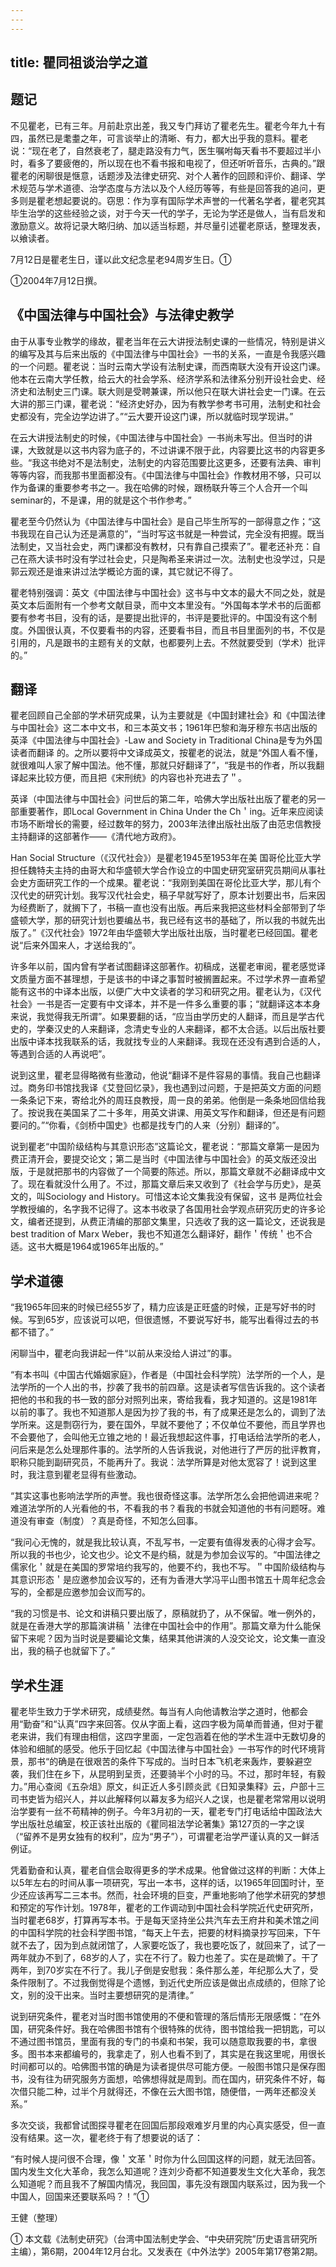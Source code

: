 ```yaml
---
---
---
```

title: 瞿同祖谈治学之道
---



## 题记

不见瞿老，已有三年。月前赴京出差，我又专门拜访了瞿老先生。瞿老今年九十有四，虽然已是耄耋之年，可言谈举止的清晰、有力，都大出乎我的意料。瞿老说：“现在老了，自然衰老了，腿走路没有力气，医生嘱咐每天看书不要超过半小时，看多了要疲倦的，所以现在也不看书报和电视了，但还听听音乐，古典的。”跟瞿老的闲聊很是惬意，话题涉及法律史研究、对个人著作的回顾和评价、翻译、学术规范与学术道德、治学态度与方法以及个人经历等等，有些是回答我的追问，更多则是瞿老想起要说的。窃思：作为享有国际学术声誉的一代著名学者，瞿老究其毕生治学的这些经验之谈，对于今天一代的学子，无论为学还是做人，当有启发和激励意义。故将记录大略归纳、加以适当标题，并尽量引述瞿老原话，整理发表，以飨读者。

7月12日是瞿老生日，谨以此文纪念星老94周岁生日。①

①2004年7月12日撰。

## 《中国法律与中国社会》与法律史教学

由于从事专业教学的缘故，瞿老当年在云大讲授法制史课的一些情况，特别是讲义的编写及其与后来出版的《中国法律与中国社会》一书的关系，一直是令我感兴趣的一个问题。瞿老说：当时云南大学设有法制史课，而西南联大没有开设这门课。他本在云南大学任教，给云大的社会学系、经济学系和法律系分别开设社会史、经济史和法制史三门课。联大则是受聘兼课，所以他只在联大讲社会史一门课。在云大讲的那三门课，瞿老说：“经济史好办，因为有教学参考书可用，法制史和社会史都没有，完全边学边讲了。”“云大要开设这门课，所以就临时现学现讲。”

在云大讲授法制史的时候，《中国法律与中国社会》一书尚未写出。但当时的讲课，大致就是以这书内容为底子的，不过讲课不限于此，内容要比这书的内容更多些。“我这书绝对不是法制史，法制史的内容范围要比这更多，还要有法典、审判等等内容，而我那书里面都没有。《中国法律与中国社会》作教材用不够，只可以作为备课的重要参考书之一。我在哈佛的时候，跟杨联升等三个人合开一个叫 seminar的，不是课，用的就是这个书作参考。”

瞿老至今仍然认为《中国法律与中国社会》是自己毕生所写的一部得意之作；“这书我现在自己认为还是满意的”，“当时写这书就是一种尝试，完全没有把握。既当法制史，又当社会史，两门课都没有教材，只有靠自己摸索了”。瞿老还补充：自己在燕大读书时没有学过社会史，只是陶希圣来讲过一次。法制史也没学过，只是郭云观还是谁来讲过法学概论方面的课，其它就记不得了。

瞿老特别强调：英文《中国法律与中国社会》这书与中文本的最大不同之处，就是英文本后面附有一个参考文献目录，而中文本里没有。“外国每本学术书的后面都要有参考书目，没有的话，是要提出批评的，书评是要批评的。中国没有这个制度。外国很认真，不仅要看书的内容，还要看书目，而且书目里面列的书，不仅是引用的，凡是跟书的主题有关的文献，也都要列上去。不然就要受到（学术）批评的。”

## 翻译

瞿老回顾自己全部的学术研究成果，认为主要就是《中国封建社会》和《中国法律与中国社会》这二本中文书，和三本英文书；1961年巴黎和海牙穆东书店出版的英泽《中国法律与中国社会》-Law and Society in Traditional China是专为外国读者而翻译 的。之所以要将中文译成英文，按瞿老的说法，就是“外国人看不懂，就很难叫人家了解中国法。他不懂，那就只好翻译了”，“我是书的作者，所以我翻译起来比较方便，而且把《宋刑统》的内容也补充进去了＂。

英译（中国法律与中国社会》问世后的第二年，哈佛大学出版社出版了瞿老的另一部重要著作，即Local Government in China Under the Ch＇ing。近年来应阅读市场不断增长的需要，经过数年的努力，2003年法律出版社出版了由范忠信教授主持翻译的这部著作——《清代地方政府》。

Han Social Structure（《汉代社会》）是瞿老1945至1953年在美 国哥伦比亚大学担任魏特夫主持的由哥大和华盛顿大学合作设立的中国史研究室研究员期间从事社会史方面研究工作的一个成果。瞿老说：“我刚到美国在哥伦比亚大学，那儿有个汉代史的研究计划。我写汉代社会史，稿子早就写好了，原本计划要出书，后来因为经费断了，就搁下了，书稿一直也没有出版。再后来我把这些材料全部带到了华盛顿大学，那的研究计划也要编丛书，我已经有这书的基础了，所以我的书就先出版了。”《汉代社会》1972年由华盛顿大学出版社出版，当时瞿老已经回国。瞿老说“后来外国来人，才送给我的”。

许多年以前，国内曾有学者试图翻译这部著作。初稿成，送瞿老审阅，瞿老感觉译文质量方面不甚理想，于是该书的中译之事暂时被搁置起来。不过学术界一直希望能有这书的中译本出版，以便广大中文读者的学习和研究之用。瞿老认为，《汉代社会》一书是否一定要有中文译本，并不是一件多么重要的事；“就翻译这本本身来说，我觉得我无所谓”。如果要翻的话，“应当由学历史的人翻译，而且是学古代史的，学秦汉史的人来翻译，念清史专业的人来翻译，都不太合适。以后出版社要出版中译本找我联系的话，我就找专业的人来翻译。我现在还没有遇到合适的人，等遇到合适的人再说吧”。

说到这里，瞿老显得略微有些激动，他说“翻译不是件容易的事情。我自己也翻译过。商务印书馆找我译《艾登回忆录》，我也遇到过问题，于是把英文方面的问题一条条记下来，寄给北外的周珏良教授，周一良的弟弟。他倒是一条条地回信给我了。按说我在美国呆了二十多年，用英文讲课、用英文写作和翻译，但还是有问题要问的。”“你看，《剑桥中国史》也都是找专门的人来（分别）翻译的”。

说到瞿老“中国阶级结构与其意识形态”这篇论文，瞿老说：“那篇文章第一是因为费正清开会，要提交论文；第二是当时《中国法律与中国社会》的英文版还没出版，于是就把那书的内容做了一个简要的陈述。所以，那篇文章就不必翻译成中文了。现在看就没什么用了。不过，那篇文章后来又收到了《社会学与历史》，是英文的，叫Sociology and History。可惜这本论文集我没有保留，这书 是两位社会学教授编的，名字我不记得了。这本书收录了各国用社会学观点研究历史的许多论文，编者还提到，从费正清编的那部文集里，只选收了我的这一篇论文，还说我是best tradition of Marx Weber，我也不知道怎么翻译好，翻作＇传统＇也不合适。这书大概是1964或1965年出版的。”

## 学术道德

“我1965年回来的时候已经55岁了，精力应该是正旺盛的时候，正是写好书的时候。写到65岁，应该说可以吧，但很遗憾，不要说写好书，能写出看得过去的书都不错了。”

闲聊当中，瞿老向我讲起一件“以前从来没给人讲过”的事。

“有本书叫《中国古代婚姻家庭》，作者是（中国社会科学院）法学所的一个人，是法学所的一个人出的书，抄袭了我书的前四章。这是读者写信告诉我的。这个读者把他的书和我的书一致的部分对照列出来，寄给我看，我才知道的。这是1981年以前的事了。我也不知道那人是因为抄了我的书，有了成果还是怎么的，调到了法学所来。这是剽窃行为，要在国外，早就不要他了；不仅单位不要他，而且学界也不会要他了，会叫他无立锥之地的！最近我想起这件事，打电话给法学所的老人，问后来是怎么处理那件事的。法学所的人告诉我说，对他进行了严厉的批评教育，职称只能到副研究员，不能再升了。我说：法学所算是对他太宽容了！说到这里时，我注意到瞿老显得有些激动。

“其实这事也影响法学所的声誉。我也很奇怪这事。法学所怎么会把他调进来呢？难道法学所的人光看他的书，不看我的书？看我的书就会知道他的书有问题呀。难道没有审查（制度）？真是奇怪，不知怎么回事。

“我问心无愧的，就是我比较认真，不乱写书，一定要有值得发表的心得才会写。所以我的书也少，论文也少。论文不是约稿，就是为参加会议写的。“中国法律之儒家化＇就是在美国的罗常培约我写的，他要不约，我也不写。＂中国阶级结构与其意识形态＇是应邀参加会议写的，还有为香港大学冯平山图书馆五十周年纪念会写的，全都是应邀参加会议而写的。

“我的习惯是书、论文和讲稿只要出版了，原稿就扔了，从不保留。唯一例外的，就是在香港大学的那篇演讲稿＇法律在中国社会中的作用”。那篇文章为什么能保留下来呢？因为当时说是要編论文集，结果其他讲演的人没交论文，论文集一直没出，我的稿子也就留下了。”

## 学术生涯

瞿老毕生致力于学术研究，成绩斐然。每当有人向他请教治学之道时，他都会用“勤奋”和“认真”四字来回答。仅从字面上看，这四字极为简单而普通，但对于瞿老来讲，我们有理由相信，这四字里面，一定包涵着在他的学术生涯中无数切身的体验和细腻的感受。他乐于回忆起《中国法律与中国社会》一书写作的时代环境背景，那书“的确是在很艰苦的条件下写成的。当时日本飞机老来轰炸，要躲避空袭，我们住在乡下，从昆明到呈贡，还要骑半个小时的马。不过，那时年轻，有毅力。”用心查阅《五杂俎》原文，纠正近人多引顾炎武《日知录集释》云，户部十三司书吏皆为绍兴人，并以此解释何以幕友多为绍兴人之误，也是瞿老常常用以说明治学要有一丝不苟精神的例子。今年3月初的一天，瞿老专门打电话给中国政法大学出版社总编室，校正该社出版的《瞿同祖法学论著集》第127页的一字之误（“留养不是男女独有的权利”，应为“男子”），可谓瞿老治学严谨认真的又一鲜活例证。

凭着勤奋和认真，瞿老自信会取得更多的学术成果。他曾做过这样的判断：大体上以5年左右的时间从事一项研究，写出一本书，这样的话，以1965年回国时计，至少还应该再写二三本书。然而，社会环境的巨变，严重地影响了他学术研究的梦想和预定的写作计划。1978年，瞿老的工作调动到中国社会科学院近代史研究所，当时瞿老68岁，打算再写本书。于是每天坚持坐公共汽车去王府井和美术馆之间的中国科学院的社会科学图书馆，“每天上午去，把要的材料摘录抄写回来，下午就不去了，因为到点就闭馆了，人家要吃饭了，我也要吃饭了，就回来了，试了一两年就办不到了，68岁的人了，实在不行了。毅力也差了。实在是疏懒了。干了两年，到70岁实在不行了。我儿子倒是安慰我：条件那么差，年纪那么大了，受条件限制了。不过我倒觉得是个遗憾，到近代史所应该是做出点成绩的，但除了论文，别的没干出来。当时主要想研究的是清律。”

说到研究条件，瞿老对当时图书馆使用的不便和管理的落后情形无限感慨：“在外国，研究条件好。我在哈佛图书馆有个很特殊的优待，图书馆给我一把钥匙，可以不通过图书馆员，里面有我的专门的书桌和书架，我可以随意取我要的书，拿很多。图书本来都编号的，我拿走了，别人也看不到了，其实是在我这里呢，用很长时间都可以的。哈佛图书馆的确是为读者提供尽可能方便。一般图书馆只是保存图书，没有往为研究服务方面想，哈佛想得就是周到。而在国内，研究条件不好，每次借只能二种，过半个月就得还，不像在云大图书馆，随便借，一两年还都没关系。”

多次交谈，我都曾试图探寻瞿老在回国后那段艰难岁月里的内心真实感受，但一直没有结果。这一次，瞿老终于有了想要说的话了：

“有时候人提问很不合理，像＇文革＇时你为什么回国这样的问题，就无法回答。国内发生文化大革命，我怎么知道呢？连刘少奇都不知道要发生文化大革命，我怎么知道呢？而且我不了解国内情况，我回国，事先没有跟国内联系过，因为我一个中国人，回国来还要联系吗？！”①

王健（整理）

① 本文载《法制史研究》（台湾中国法制史学会、“中央研究院”历史语言研究所主编），第6期，2004年12月台北。又发表在《中外法学》2005年第17卷第2期。